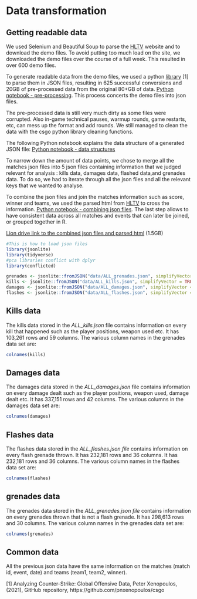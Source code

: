 # Data transformation

## Getting readable data

We used Selenium and Beautiful Soup to parse the [HLTV](http://hltv.org) website and to download the demo files. To avoid putting too much load on the site, we downloaded the demo files over the course of a full week. This resulted in over 600 demo files.

To generate readable data from the demo files, we used a python [library](https://github.com/pnxenopoulos/csgo) [1] to parse them in JSON files, resulting in 625 successful conversions and 20GB of pre-processed data from the original 80+GB of data. [Python notebook - pre-processing](https://github.com/anhvung/csgo_pro_matches_analysis/blob/main/code/Pre-processing.ipynb). This process concerts the demo files into json files. 

The pre-processed data is still very much dirty as some files were corrupted. Also in-game technical pauses, warmup rounds, game restarts, etc,  can mess up the format and add rounds. We still managed to clean the data with the csgo python library cleaning functions.

The following Python notebook explains the data structure of a generated JSON file: [Python notebook - data structures](https://github.com/anhvung/csgo_pro_matches_analysis/blob/main/code/Understanding%20the%20data.ipynb)

To narrow down the amount of data points, we chose to merge all the matches json files into 5 json files containing information that we judged relevant for analysis : kills data, damages data, flashed data,and grenades data. To do so, we had to iterate through all the json files and all the relevant keys that we wanted to analyse.

To combine the json files and join the matches information such as score, winner and teams, we used the parsed html from [HLTV](http://hltv.org) to cross the information. [Python notebook - combining json files](https://github.com/anhvung/csgo_pro_matches_analysis/blob/main/code/Combining%20data.ipynb). The last step allows to have consistent data across all matches and events that can later be joined, or grouped together in R.


[Lion drive link to the combined json files and parsed html](https://drive.google.com/drive/folders/1R86RveRkboHe123dH0ieMpk8U_hgZ6qH?usp=sharing) (1.5GB)



```r
#This is how to load json files 
library(jsonlite)
library(tidyverse)
#pca libraries conflict with dplyr
library(conflicted)

grenades <- jsonlite::fromJSON("data/ALL_grenades.json", simplifyVector = TRUE)
kills <- jsonlite::fromJSON("data/ALL_kills.json", simplifyVector = TRUE)
damages <- jsonlite::fromJSON("data/ALL_damages.json", simplifyVector = TRUE)
flashes <- jsonlite::fromJSON("data/ALL_flashes.json", simplifyVector = TRUE)

```

## Kills data


The kills data stored in the *ALL_kills.json* file contains information on every kill that happened such as the player positions, weapon used etc. It has 103,261 rows and 59 columns.
The various column names in the grenades data set are:

```r
colnames(kills)
```


## Damages data


 

The damages data stored in the *ALL_damages.json* file contains information on every damage dealt such as the player positions, weapon used, damage dealt etc. It has 337,151 rows and 42 columns.
The various columns in the damages data set are:
```r
colnames(damages)
```


## Flashes data


The flashes data stored in the *ALL_flashes.json file* contains information on every flash grenade thrown. It has 232,181 rows and 36 columns. It has 232,181 rows and 36 columns.
The various column names in the flashes data set are: 
```r
colnames(flashes)
```


## grenades data

The grenades data stored in the *ALL_grenades.json file* contains information on every grenades thrown that is not a flash grenade. It has 298,613 rows and 30 columns.
The various column names in the grenades data set are: 

```r
colnames(grenades)
```


## Common data

All the previous json data have the same information on the matches (match id, event, date) and teams (team1, team2, winner).


[1] Analyzing Counter-Strike: Global Offensive Data, Peter Xenopoulos, (2021), GitHub repository, https://github.com/pnxenopoulos/csgo

